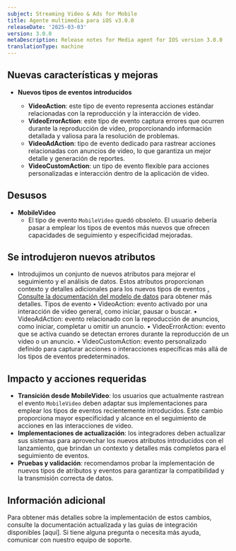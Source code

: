 ```yaml
---
subject: Streaming Video & Ads for Mobile
title: Agente multimedia para iOS v3.0.0
releaseDate: '2025-03-03'
version: 3.0.0
metaDescription: Release notes for Media agent for IOS version 3.0.0
translationType: machine
---
```


## Nuevas características y mejoras

* **Nuevos tipos de eventos introducidos**

  * **VideoAction**: este tipo de evento representa acciones estándar relacionadas con la reproducción y la interacción de video.
  * **VideoErrorAction**: este tipo de evento captura errores que ocurren durante la reproducción de video, proporcionando información detallada y valiosa para la resolución de problemas.
  * **VideoAdAction**: tipo de evento dedicado para rastrear acciones relacionadas con anuncios de video, lo que garantiza un mejor detalle y generación de reportes.
  * **VideoCustomAction**: un tipo de evento flexible para acciones personalizadas e interacción dentro de la aplicación de video.

## Desusos

* **MobileVideo**
  * El tipo de evento `MobileVideo` quedó obsoleto. El usuario debería pasar a emplear los tipos de eventos más nuevos que ofrecen capacidades de seguimiento y especificidad mejoradas.

## Se introdujeron nuevos atributos

* Introdujimos un conjunto de nuevos atributos para mejorar el seguimiento y el análisis de datos. Estos atributos proporcionan contexto y detalles adicionales para los nuevos tipos de eventos [. Consulte la documentación del modelo de datos](https://github.com/newrelic/video-agent-ios/blob/v3.0.0/DATAMODEL.md) para obtener más detalles. Tipos de evento • VideoAction: evento activado por una interacción de video general, como iniciar, pausar o buscar. • VideoAdAction: evento relacionado con la reproducción de anuncios, como iniciar, completar u omitir un anuncio. • VideoErrorAction: evento que se activa cuando se detectan errores durante la reproducción de un video o un anuncio. • VideoCustomAction: evento personalizado definido para capturar acciones o interacciones específicas más allá de los tipos de eventos predeterminados.

## Impacto y acciones requeridas

* **Transición desde MobileVideo**: los usuarios que actualmente rastrean el evento `MobileVideo` deben adaptar sus implementaciones para emplear los tipos de eventos recientemente introducidos. Este cambio proporciona mayor especificidad y alcance en el seguimiento de acciones en las interacciones de video.
* **Implementaciones de actualización**: los integradores deben actualizar sus sistemas para aprovechar los nuevos atributos introducidos con el lanzamiento, que brindan un contexto y detalles más completos para el seguimiento de eventos.
* **Pruebas y validación**: recomendamos probar la implementación de nuevos tipos de atributos y eventos para garantizar la compatibilidad y la transmisión correcta de datos.

## Información adicional

Para obtener más detalles sobre la implementación de estos cambios, consulte la documentación actualizada y las guías de integración disponibles \[aquí]. Si tiene alguna pregunta o necesita más ayuda, comunicar con nuestro equipo de soporte.